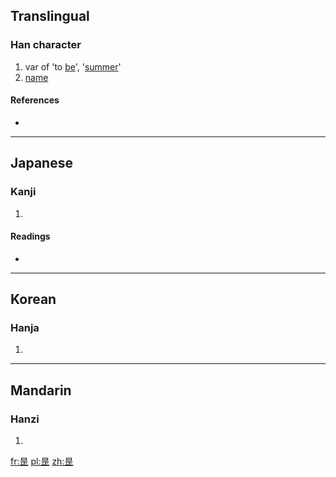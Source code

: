 {{also|是}}
==Translingual==

===Han character===
{{Han char|rn=72|rad=日|as=05|sn=9|four=|canj=日一卜一 (AMYM)}}

# var of 'to [[be]]', '[[summer]]'
# [[name]]

====References====
* {{Han ref|kx=0494.010|dkj=13860|dj=0858.070|hdz=21497.040|uh=6630|ud=26160}}

----

==Japanese==

===Kanji===
{{ja-kanji|grade=|rs=日05}}

# {{defn|Japanese|sort=日05}}

====Readings====
* {{ja-readings|on=[[し]] (shi)|kun=[[これ]] (kore)}}

----

==Korean==

===Hanja===
{{ko-hanja|hangeul=[[하]], [[시]]|eumhun=|rv=ha, si|mr=ha, si|y=ha, si}}

# {{defn|Korean|sort=日05}}

----

==Mandarin==

===Hanzi===
{{cmn-hanzi|pin=[[shì]] ([[shi4]])|wg=shih<sup>4</sup>}}

# {{defn|Mandarin|sort=日05}}

[[fr:昰]]
[[pl:昰]]
[[zh:昰]]
